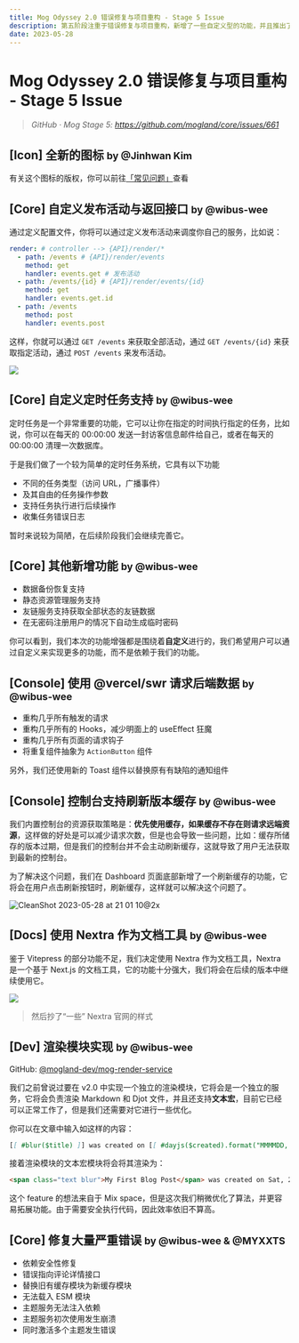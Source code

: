 ```yaml
---
title: Mog Odyssey 2.0 错误修复与项目重构 - Stage 5 Issue
description: 第五阶段注重于错误修复与项目重构，新增了一些自定义型的功能，并且推出了全新的语言渲染服务，这是一个重大的更新，我们将会在这个阶段中实现它。
date: 2023-05-28
---
```


# Mog Odyssey 2.0 错误修复与项目重构 - Stage 5 Issue

> *GitHub · Mog Stage 5: https://github.com/mogland/core/issues/661*

## [Icon] 全新的图标 <small>by @Jinhwan Kim</small>

有关这个图标的版权，你可以前往[「常见问题」](/about/faq#%E5%9B%BE%E6%A0%87%E8%AE%BE%E8%AE%A1)查看

## [Core] 自定义发布活动与返回接口 <small>by @wibus-wee</small>

通过定义配置文件，你将可以通过定义发布活动来调度你自己的服务，比如说：

```yaml
render: # controller --> {API}/render/*
  - path: /events # {API}/render/events
    method: get
    handler: events.get # 发布活动
  - path: /events/{id} # {API}/render/events/{id}
    method: get
    handler: events.get.id
  - path: /events
    method: post
    handler: events.post
```

这样，你就可以通过 `GET /events` 来获取全部活动，通过 `GET /events/{id}` 来获取指定活动，通过 `POST /events` 来发布活动。

![](https://user-images.githubusercontent.com/62133302/218303740-ba200f3e-df69-42a3-a0a4-e980e9b7d8fe.png)

## [Core] 自定义定时任务支持 <small>by @wibus-wee</small>

定时任务是一个非常重要的功能，它可以让你在指定的时间执行指定的任务，比如说，你可以在每天的 00:00:00 发送一封访客信息邮件给自己，或者在每天的 00:00:00 清理一次数据库。

于是我们做了一个较为简单的定时任务系统，它具有以下功能

- 不同的任务类型（访问 URL，广播事件）
- 及其自由的任务操作参数
- 支持任务执行进行后续操作
- 收集任务错误日志

暂时来说较为简陋，在后续阶段我们会继续完善它。

## [Core] 其他新增功能 <small>by @wibus-wee</small>

- 数据备份恢复支持
- 静态资源管理服务支持
- 友链服务支持获取全部状态的友链数据
- 在无密码注册用户的情况下自动生成临时密码

你可以看到，我们本次的功能增强都是围绕着**自定义**进行的，我们希望用户可以通过自定义来实现更多的功能，而不是依赖于我们的功能。

## [Console] 使用 @vercel/swr 请求后端数据 <small>by @wibus-wee</small>

- 重构几乎所有触发的请求
- 重构几乎所有的 Hooks，减少明面上的 useEffect 狂魔
- 重构几乎所有页面的请求钩子
- 将重复组件抽象为 `ActionButton` 组件

另外，我们还使用新的 Toast 组件以替换原有有缺陷的通知组件

## [Console] 控制台支持刷新版本缓存 <small>by @wibus-wee</small>

我们内置控制台的资源获取策略是：**优先使用缓存，如果缓存不存在则请求远端资源**，这样做的好处是可以减少请求次数，但是也会导致一些问题，比如：缓存所储存的版本过期，但是我们的控制台并不会主动刷新缓存，这就导致了用户无法获取到最新的控制台。

为了解决这个问题，我们在 Dashboard 页面底部新增了一个刷新缓存的功能，它将会在用户点击刷新按钮时，刷新缓存，这样就可以解决这个问题了。

![CleanShot 2023-05-28 at 21 01 10@2x](https://github.com/mogland/core/assets/62133302/6d670818-f2b7-45a7-8780-e14f099478ea)

## [Docs] 使用 Nextra 作为文档工具 <small>by @wibus-wee</small>

鉴于 Vitepress 的部分功能不足，我们决定使用 Nextra 作为文档工具，Nextra 是一个基于 Next.js 的文档工具，它的功能十分强大，我们将会在后续的版本中继续使用它。

![](https://github.com/mogland/core/assets/62133302/6de6b36b-5fa8-4683-acfc-ee4f7b7735ae)

> 然后抄了“一些” Nextra 官网的样式

## [Dev] 渲染模块实现 <small>by @wibus-wee</small>

GitHub: [@mogland-dev/mog-render-service](https://github.com/mogland-dev/mog-render-service)

我们之前曾说过要在 v2.0 中实现一个独立的渲染模块，它将会是一个独立的服务，它将会负责渲染 Markdown 和 Djot 文件，并且还支持**文本宏**，目前它已经可以正常工作了，但是我们还需要对它进行一些优化。

你可以在文章中输入如这样的内容：

```markdown
[[ #blur($title) ]] was created on [[ #dayjs($created).format("MMMMDD, YYYY") ]]. 
```

接着渲染模块的文本宏模块将会将其渲染为：

```markdown
<span class="text blur">My First Blog Post</span> was created on Sat, 25 Mar 2023 15:26:37 GMT. 
```

这个 feature 的想法来自于 Mix space，但是这次我们稍微优化了算法，并更容易拓展功能。由于需要安全执行代码，因此效率依旧不算高。

## [Core] 修复大量严重错误 <small>by @wibus-wee & @MYXXTS</small>

- 依赖安全性修复
- 错误指向评论详情接口
- 替换旧有缓存模块为新缓存模块
- 无法载入 ESM 模块
- 主题服务无法注入依赖
- 主题服务初次使用发生崩溃
- 同时激活多个主题发生错误